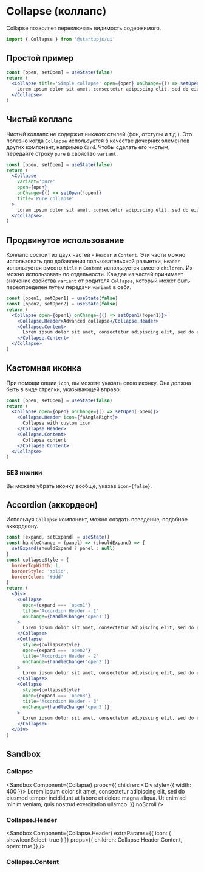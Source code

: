 
# Collapse (коллапс)

Collapse позволяет переключать видимость содержимого.

```jsx
import { Collapse } from '@startupjs/ui'
```

## Простой пример

```jsx example noscroll
const [open, setOpen] = useState(false)
return (
  <Collapse title='Simple collapse' open={open} onChange={() => setOpen(!open)}>
    Lorem ipsum dolor sit amet, consectetur adipiscing elit, sed do eiusmod tempor incididunt ut labore et dolore magna aliqua. Ut enim ad minim veniam, quis nostrud exercitation ullamco laboris nisi ut aliquip ex ea commodo consequat. Duis aute irure dolor in reprehenderit in voluptate velit esse cillum dolore eu fugiat nulla pariatur. Excepteur sint occaecat cupidatat non proident, sunt in culpa qui officia deserunt mollit anim id est laborum
  </Collapse>
)
```

## Чистый коллапс

Чистый коллапс не содержит никаких стилей (фон, отступы и т.д.). Это полезно когда `Collapse` используется в качестве дочерних элементов других компонент, например `Card`. Чтобы сделать его чистым, передайте строку `pure` в свойство `variant`.

```jsx example noscroll
const [open, setOpen] = useState(false)
return (
  <Collapse
    variant='pure'
    open={open}
    onChange={() => setOpen(!open)}
    title='Pure collapse'
  >
    Lorem ipsum dolor sit amet, consectetur adipiscing elit, sed do eiusmod tempor incididunt ut labore et dolore magna aliqua. Ut enim ad minim veniam, quis nostrud exercitation ullamco laboris nisi ut aliquip ex ea commodo consequat. Duis aute irure dolor in reprehenderit in voluptate velit esse cillum dolore eu fugiat nulla pariatur. Excepteur sint occaecat cupidatat non proident, sunt in culpa qui officia deserunt mollit anim id est laborum
  </Collapse>
)
```

## Продвинутое использование

Коллапс состоит из двух частей - `Header` и `Content`. Эти части можно использовать для добавления пользовательской разметки, `Header` используется вместо `title` и `Content` используется вместо `children`. Их можно использовать по отдельности. Каждая из частей принимает значение свойства `variant` от родителя `Collapse`, который может быть переопределен путем передачи `variant` в себя.

```jsx example noscroll
const [open1, setOpen1] = useState(false)
const [open2, setOpen2] = useState(false)
return (
  <Collapse open={open1} onChange={() => setOpen1(!open1)}>
    <Collapse.Header>Advanced collapse</Collapse.Header>
    <Collapse.Content>
      Lorem ipsum dolor sit amet, consectetur adipiscing elit, sed do eiusmod tempor incididunt ut labore et dolore magna aliqua. Ut enim ad minim veniam, quis nostrud exercitation ullamco laboris nisi ut aliquip ex ea commodo consequat. Duis aute irure dolor in reprehenderit in voluptate velit esse cillum dolore eu fugiat nulla pariatur. Excepteur sint occaecat cupidatat non proident, sunt in culpa qui officia deserunt mollit anim id est laborum
    </Collapse.Content>
  </Collapse>
)
```

## Кастомная иконка

При помощи опции `icon`, вы можете указать свою иконку. Она должна быть в виде стрелки, указывающей вправо.

```jsx example
const [open, setOpen] = useState(false)
return (
  <Collapse open={open} onChange={() => setOpen(!open)}>
    <Collapse.Header icon={faAngleRight}>
      Collapse with custom icon
    </Collapse.Header>
    <Collapse.Content>
      Collapse content
    </Collapse.Content>
  </Collapse>
)
```

### БЕЗ иконки

Вы можете убрать иконку вообще, указав `icon={false}`.

## Accordion (аккордеон)

Используя `Collapse` компонент, можно создать поведение, подобное аккордеону.

```jsx example noscroll
const [expand, setExpand] = useState()
const handleChange = (panel) => (shouldExpand) => {
  setExpand(shouldExpand ? panel : null)
}
const collapseStyle = {
  borderTopWidth: 1,
  borderStyle: 'solid',
  borderColor: '#ddd'
}
return (
  <Div>
    <Collapse
      open={expand === 'open1'}
      title='Accordion Header - 1'
      onChange={handleChange('open1')}
    >
      Lorem ipsum dolor sit amet, consectetur adipiscing elit, sed do eiusmod tempor incididunt ut labore et dolore magna aliqua. Ut enim ad minim veniam, quis nostrud exercitation ullamco.
    </Collapse>
    <Collapse
      style={collapseStyle}
      open={expand === 'open2'}
      title='Accordion Header - 2'
      onChange={handleChange('open2')}
    >
      Lorem ipsum dolor sit amet, consectetur adipiscing elit, sed do eiusmod tempor incididunt ut labore et dolore magna aliqua. Ut enim ad minim veniam, quis nostrud exercitation ullamco.
    </Collapse>
    <Collapse
      style={collapseStyle}
      open={expand === 'open3'}
      title='Accordion Header - 3'
      onChange={handleChange('open3')}
    >
      Lorem ipsum dolor sit amet, consectetur adipiscing elit, sed do eiusmod tempor incididunt ut labore et dolore magna aliqua. Ut enim ad minim veniam, quis nostrud exercitation ullamco.
    </Collapse>
  </Div>
)
```

## Sandbox

### Collapse

<Sandbox
  Component={Collapse}
  props={{
    children: <Div style={{ width: 400 }}>
      <Span>Lorem ipsum dolor sit amet, consectetur adipiscing elit, sed do eiusmod tempor incididunt ut labore et dolore magna aliqua. Ut enim ad minim veniam, quis nostrud exercitation ullamco.</Span>
    </Div>
  }}
  noScroll
/>

### Collapse.Header

<Sandbox
  Component={Collapse.Header}
    extraParams={{
    icon: {
      showIconSelect: true
    }
  }}
  props={{
    children: <Span>Collapse Header Content</Span>,
    open: true
  }}
/>

### Collapse.Content

<Sandbox Component={Collapse.Content} />
